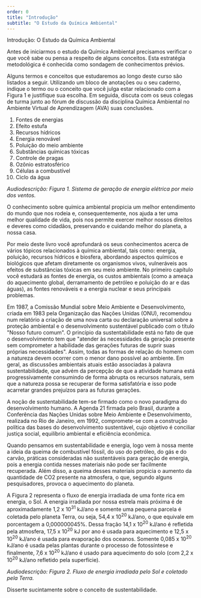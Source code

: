 ```yaml
---
order: 0
title: "Introdução"
subtitle: "O Estudo da Química Ambiental"
---
```


<ChapterTitle>Introdução: O Estudo da Química Ambiental</ChapterTitle>

Antes de iniciarmos o estudo da Química Ambiental precisamos verificar o que você sabe ou pensa a respeito de alguns conceitos. Esta estratégia metodológica é conhecida como sondagem de conhecimentos prévios.

Alguns termos e conceitos que estudaremos ao longo deste curso são listados a seguir. Utilizando um bloco de anotações ou o seu caderno, indique o termo ou o conceito que você julga estar relacionado com a Figura 1 e justifique sua escolha. Em seguida, discuta com os seus colegas de turma junto ao fórum de discussão da disciplina Química Ambiental no Ambiente Virtual de Aprendizagem (AVA) suas conclusões.

1.  Fontes de energias
2.  Efeito estufa
3.  Recursos hídricos
4.  Energia renovável
5.  Poluição do meio ambiente
6.  Substâncias químicas tóxicas
7.  Controle de pragas
8.  Ozônio estratosférico
9.  Células a combustível
10. Ciclo da água

_Audiodescrição: Figura 1. Sistema de geração de energia elétrica por meio dos ventos._

O conhecimento sobre química ambiental propicia um melhor entendimento do mundo que nos rodeia e, consequentemente, nos ajuda a ter uma melhor qualidade de vida, pois nos permite exercer melhor nossos direitos e deveres como cidadãos, preservando e cuidando melhor do planeta, a nossa casa.

Por meio deste livro você aprofundará os seus conhecimentos acerca de vários tópicos relacionados à química ambiental, tais como: energia, poluição, recursos hídricos e biosfera, abordando aspectos químicos e biológicos que afetam diretamente os organismos vivos, vulneráveis aos efeitos de substâncias tóxicas em seu meio ambiente. No primeiro capítulo você estudará as fontes de energia, os custos ambientais (como a ameaça do aquecimento global, derramamento de petróleo e poluição do ar e das águas), as fontes renováveis e a energia nuclear e seus principais problemas.

Em 1987, a Comissão Mundial sobre Meio Ambiente e Desenvolvimento, criada em 1983 pela Organização das Nações Unidas (ONU), recomendou num relatório a criação de uma nova carta ou declaração universal sobre a proteção ambiental e o desenvolvimento sustentável publicado com o título "Nosso futuro comum". O princípio da sustentabilidade está no fato de que o desenvolvimento tem que "atender às necessidades da geração presente sem comprometer a habilidade das gerações futuras de suprir suas próprias necessidades". Assim, todas as formas de relação do homem com a natureza devem ocorrer com o menor dano possível ao ambiente. Em geral, as discussões ambientais atuais estão associadas à palavra sustentabilidade, que advém da percepção de que a atividade humana está progressivamente consumindo de forma abrupta os recursos naturais, sem que a natureza possa se recuperar de forma satisfatória e isso pode acarretar grandes prejuízos para as futuras gerações.

A noção de sustentabilidade tem-se firmado como o novo paradigma do desenvolvimento humano. A Agenda 21 firmada pelo Brasil, durante a Conferência das Nações Unidas sobre Meio Ambiente e Desenvolvimento, realizada no Rio de Janeiro, em 1992, compromete-se com a construção política das bases do desenvolvimento sustentável, cujo objetivo é conciliar justiça social, equilíbrio ambiental e eficiência econômica.

Quando pensamos em sustentabilidade e energia, logo vem à nossa mente a ideia da queima de combustível fóssil, do uso do petróleo, do gás e do carvão, práticas consideradas não sustentáveis para geração de energia, pois a energia contida nesses materiais não pode ser facilmente recuperada. Além disso, a queima desses materiais propicia o aumento da quantidade de CO2 presente na atmosfera, o que, segundo alguns pesquisadores, provoca o aquecimento do planeta.

A Figura 2 representa o fluxo de energia irradiada de uma fonte rica em energia, o Sol. A energia irradiada por nossa estrela mais próxima é de aproximadamente 1,2 x 10<sup>31</sup> kJ/ano e somente uma pequena parcela é coletada pelo planeta Terra, ou seja, 54,4 x 10<sup>20</sup> kJ/ano, o que equivale em porcentagem a 0,000000045%. Dessa fração 14,1 x 10<sup>20</sup> kJ/ano é refletida pela atmosfera, 17,5 x 10<sup>20</sup> kJ por ano é usada para aquecimento e 12,5 x 10<sup>20</sup> kJ/ano é usada para evaporação dos oceanos. Somente 0,085 x 10<sup>20</sup> kJ/ano é usada pelas plantas durante o processo de fotossíntese e finalmente, 7,6 x 10<sup>20</sup> kJ/ano é usado para aquecimento do solo (com 2,2 x 10<sup>20</sup> kJ/ano refletido pela superfície).

_Audiodescrição: Figura 2. Fluxo de energia irradiada pelo Sol e coletado pela Terra._

<Activity title="Desenvolvendo e aplicando o conhecimento">
Disserte sucintamente sobre o conceito de sustentabilidade.
</Activity>
